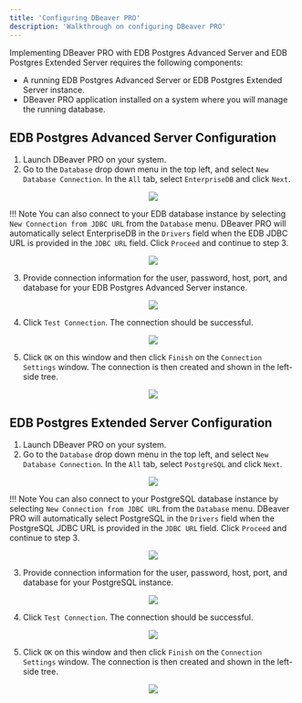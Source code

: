 ```yaml
---
title: 'Configuring DBeaver PRO'
description: 'Walkthrough on configuring DBeaver PRO'
---
```


Implementing DBeaver PRO with EDB Postgres Advanced Server and EDB Postgres Extended Server requires the following components: 

- A running EDB Postgres Advanced Server or EDB Postgres Extended Server instance.
- DBeaver PRO application installed on a system where you will manage the running database.

## EDB Postgres Advanced Server Configuration

1. Launch DBeaver PRO on your system. 
2. Go to the `Database` drop down menu in the top left, and select `New Database Connection`. In the `All` tab, select `EnterpriseDB` and click `Next`.    

<p align="center">
<img src="Images/EPASConfig.png">
</p>

!!! Note
    You can also connect to your EDB database instance by selecting `New Connection from JDBC URL` from the `Database` menu. DBeaver PRO will automatically select EnterpriseDB in the `Drivers` field when the EDB JDBC URL is provided in the `JDBC URL` field. Click `Proceed` and continue to step 3.



<p align="center">
<img src="Images/JDBCURL.png">
</p>

3. Provide connection information for the user, password, host, port, and database for your EDB Postgres Advanced Server instance.
<p align="center">
<img src="Images/ConnectionSettings.png">
</p>

4. Click `Test Connection`. The connection should be successful. 
<p align="center">
<img src="Images/SuccessfulConnection.png">
</p>

5. Click `OK` on this window and then click `Finish` on the `Connection Settings` window. The connection is then created and shown in the left-side tree.  
<p align="center">
<img src="Images/ConnectionOnLeftSide.png">
</p>

## EDB Postgres Extended Server Configuration

1. Launch DBeaver PRO on your system. 
2. Go to the `Database` drop down menu in the top left, and select `New Database Connection`. In the `All` tab, select `PostgreSQL` and click `Next`.
<p align="center">
<img src="Images/ExtendedConfiguration.png">
</p>

!!! Note
    You can also connect to your PostgreSQL database instance by selecting `New Connection from JDBC URL` from the `Database` menu. DBeaver PRO will automatically select PostgreSQL in the `Drivers` field when the PostgreSQL JDBC URL is provided in the `JDBC URL` field. Click `Proceed` and continue to step 3.



<p align="center">
<img src="Images/NewConnectionExtended.png">
</p>

3. Provide connection information for the user, password, host, port, and database for your PostgreSQL instance.
<p align="center">
<img src="Images/PostgreSQLInformation.png">
</p>

4. Click `Test Connection`. The connection should be successful. 
<p align="center">
<img src="Images/PostgresTestConnection.png">
</p>

5. Click `OK` on this window and then click `Finish` on the `Connection Settings` window. The connection is then created and shown in the left-side tree. 
<p align="center">
<img src="Images/PostgresConnectionSettings.png">
</p>
